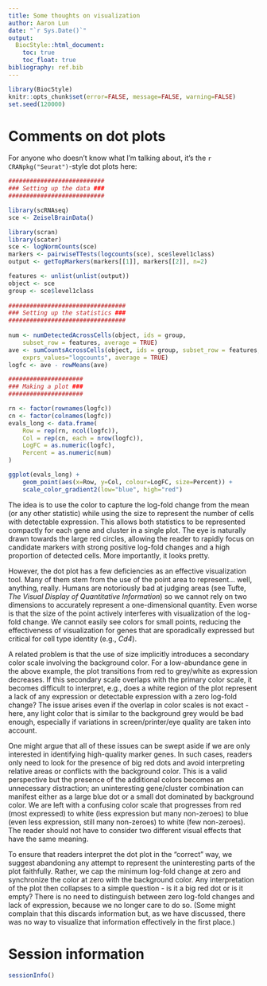 ```yaml
---
title: Some thoughts on visualization
author: Aaron Lun
date: "`r Sys.Date()`"
output:
  BiocStyle::html_document:
    toc: true
    toc_float: true
bibliography: ref.bib
---   
```


```r
library(BiocStyle)
knitr::opts_chunk$set(error=FALSE, message=FALSE, warning=FALSE)
set.seed(120000)
```

# Comments on dot plots

For anyone who doesn't know what I'm talking about, it's the `r CRANpkg("Seurat")`-style dot plots here:

```r
###########################
### Setting up the data ###
###########################

library(scRNAseq)
sce <- ZeiselBrainData()

library(scran)
library(scater)
sce <- logNormCounts(sce)
markers <- pairwiseTTests(logcounts(sce), sce$level1class)
output <- getTopMarkers(markers[[1]], markers[[2]], n=2)

features <- unlist(unlist(output))
object <- sce
group <- sce$level1class
                                                                        
#################################
### Setting up the statistics ###
#################################
                                                                        
num <- numDetectedAcrossCells(object, ids = group, 
    subset_row = features, average = TRUE)
ave <- sumCountsAcrossCells(object, ids = group, subset_row = features,
    exprs_values="logcounts", average = TRUE)
logfc <- ave - rowMeans(ave)

#####################
### Making a plot ###
#####################

rn <- factor(rownames(logfc))
cn <- factor(colnames(logfc))
evals_long <- data.frame(
    Row = rep(rn, ncol(logfc)),
    Col = rep(cn, each = nrow(logfc)), 
    LogFC = as.numeric(logfc),
    Percent = as.numeric(num)
)

ggplot(evals_long) + 
    geom_point(aes(x=Row, y=Col, colour=LogFC, size=Percent)) +
    scale_color_gradient2(low="blue", high="red")
```

The idea is to use the color to capture the log-fold change from the mean (or any other statistic) while using the size to represent the number of cells with detectable expression.
This allows both statistics to be represented compactly for each gene and cluster in a single plot.
The eye is naturally drawn towards the large red circles, allowing the reader to rapidly focus on candidate markers with strong positive log-fold changes and a high proportion of detected cells.
More importantly, it looks pretty.

However, the dot plot has a few deficiencies as an effective visualization tool.
Many of them stem from the use of the point area to represent... well, anything, really.
Humans are notoriously bad at judging areas (see Tufte, _The Visual Display of Quantitative Information_) so we cannot rely on two dimensions to accurately represent a one-dimensional quantity.
Even worse is that the size of the point actively interferes with visualization of the log-fold change.
We cannot easily see colors for small points, reducing the effectiveness of visualization for genes that are sporadically expressed but critical for cell type identity (e.g., _Cd4_).

A related problem is that the use of size implicitly introduces a secondary color scale involving the background color.
For a low-abundance gene in the above example, the plot transitions from red to grey/white as expression decreases.
If this secondary scale overlaps with the primary color scale, it becomes difficult to interpret, e.g., does a white region of the plot represent a lack of any expression or detectable expression with a zero log-fold change?
The issue arises even if the overlap in color scales is not exact - here, any light color that is similar to the background grey would be bad enough, especially if variations in screen/printer/eye quality are taken into account.

One might argue that all of these issues can be swept aside if we are only interested in identifying high-quality marker genes.
In such cases, readers only need to look for the presence of big red dots and avoid interpreting relative areas or conflicts with the background color.
This is a valid perspective but the presence of the additional colors becomes an unnecessary distraction; an uninteresting gene/cluster combination can manifest either as a large blue dot or a small dot dominated by background color.
We are left with a confusing color scale that progresses from red (most expressed) to white (less expression but many non-zeroes) to blue (even less expression, still many non-zeroes) to white (few non-zeroes). 
The reader should not have to consider two different visual effects that have the same meaning.

To ensure that readers interpret the dot plot in the "correct" way, we suggest abandoning any attempt to represent the uninteresting parts of the plot faithfully.
Rather, we cap the minimum log-fold change at zero and synchronize the color at zero with the background color.
Any interpretation of the plot then collapses to a simple question - is it a big red dot or is it empty?
There is no need to distinguish between zero log-fold changes and lack of expression, because we no longer care to do so.
(Some might complain that this discards information but, as we have discussed, there was no way to visualize that information effectively in the first place.)

# Session information

```r
sessionInfo()
```
